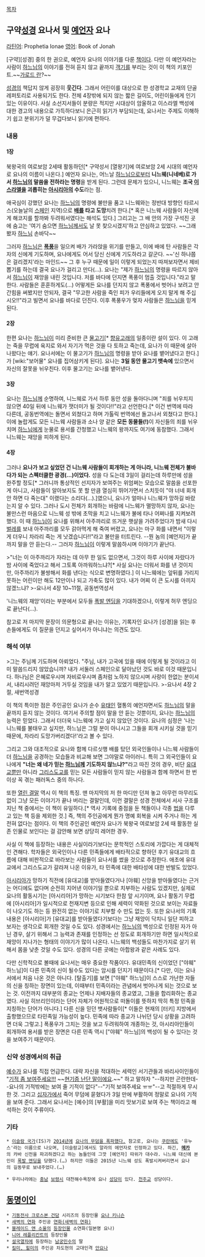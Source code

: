 [[목차]]
== 구약[[성경]] 요나서 및 [[예언자]] 요나 ==
[[라틴어]]: Prophetia Ionae
[[영어]]: Book of Jonah

[구약][성경] 중의 한 권으로, 예언자 요나의 이야기를 다룬 [[책]]이다. 다만 이 예언자라는 사람이 [[야훼|하느님]]의 이야기를 전혀 듣지 않고 끝까지 [[객기]]를 부리는 것이 이 책의 키포인트.~~[[가로드 란]]?~~

[[성경]]의 책답지 않게 굉장히 '''웃긴다'''. 그래서 어린이를 대상으로 한 성경학교 교재의 단골 레퍼토리로 사용되기도 한다. 전체 4장밖에 되지 않는 짧은 길이도, 어린이들에게 인기있는 이유이다. 사실 소선지서들이 분량은 적지만 시대상이 암울하고 이스라엘 백성에 대한 경고의 내용으로 가득하다보니 은근히 읽기가 부담되는데, 요나서는 주제도 이해하기 쉽고 분위기가 덜 무겁다보니 읽기에 편하다.
=== 내용 ===
==== 1장 ====
북왕국의 여로보암 2세때 활동하던[* 구약성서 [열왕기]에 여로보암 2세 시대의 예언자로 요나의 이름이 나온다.] 예언자 요나는, 어느날 [[야훼|하느님]]으로부터 '''니느웨(니네베)로 가서 [[야훼|하느님]]의 말씀을 전하라는 명령'''을 받게 된다. 그런데 문제가 있으니, 니느웨는 '''조국 [[이스라엘]]을 괴롭히는 [[아시리아]]의 수도'''라는 점.

애국심이 강했던 요나는 [[야훼|하느님]]의 명령에 불만을 품고 니느웨와는 정반대 방향인 타르시스(오늘날의 [[스페인]] 지역)으로 '''[[배]]를 타고 도망'''치려 한다.[* 혹은 니느웨 사람들이 자신에게 해코지를 할까봐 두려워서였다는 해석도 있다.] 그리고는 그 배 안의 가장 구석진 곳에 숨고는 '여기 숨으면 [[야훼|하느님]]께서도 날 못 찾으시겠지'하고 안심하고 있었다. ~~그래봤자 [[야훼|하느님]] 손바닥~~

그러자 [[야훼|하느님]]은 '''[[폭풍]]'''을 일으켜 배가 가라앉을 위기를 만들고, 이에 배에 탄 사람들은 각자의 신에게 기도하며, 요나에게도 어서 당신 신에게 기도하라고 갈군다. ~~'신 하나쯤은 걸리겠지'라는 마인드~~ 그 후 누구 때문에 일이 이렇게 되었는지 따져보자면서 제비뽑기를 하는데 결국 요나가 걸리고 만다(…). 요나는 "제가 [[야훼|하느님]]의 명령을 따르지 않아서 [[야훼|하느님]]이 재앙을 내린 것입니다. 저를 바다에 던지면 폭풍이 멈출 것입니다."라고 말한다. 사람들은 훈훈하게도(...) 어떻게든 요나를 던지지 않고 폭풍에서 벗어나 보려고 안간힘을 써봤지만 안되자, 결국 "무고한 사람을 죽인 피가 우리들에게 오지 말게 해 주십시오!!"라고 빌면서 요나를 바다로 던진다. 이후 폭풍우가 멎자 사람들은 [[야훼|하느님]]을 믿게 된다.

==== 2장 ====
한편 요나는 [[야훼|하느님]]이 미리 준비한 큰 [[물고기]][* [[향유고래]]의 일종이란 설이 있다. 이 고래는 죽을 무렵에 육지로 와서 자기가 먹은 것을 다 토하고 죽는데, 요나가 이 때문에 살아나왔다는 얘기. 요나서에는 이 물고기가 [[야훼|하느님]]의 명령을 받아 요나를 뱉어냈다고 한다.]가 [wiki:"보어물" 요나를 집어삼키게 된다]. 요나는 '''3일 동안 물고기 뱃속에''' 있으면서 자신의 잘못을 뉘우친다. 이후 물고기는 요나를 뱉어낸다.

==== 3장 ====
요나는 [[야훼|하느님]]께 순명하여, 니느웨로 가서 하루 동안 성을 돌아다니며 "죄를 뉘우치지 않으면 40일 뒤에 니느웨가 잿더미가 될 것이다!!"라고 선언한다.[* 이건 번역에 따라 다른데, 공동번역에는 돌면서 외쳤다고 하며 가톨릭 번역에선 돌고나서 외쳤다고 한다.] 이에 놀랍게도 모든 니느웨 사람들과 소나 양 같은 '''모든 동물들(!)'''이 자신들의 죄를 뉘우치며 [[야훼|하느님]]에게 눈물로 용서를 간청했고 니느웨의 왕까지도 여기에 동참했다. 그래서 니느웨는 재앙을 피하게 된다.

==== 4장 ====
그러나 '''요나가 보고 싶었던 건 니느웨 사람들이 회개하는 게 아니라, 니느웨 전체가 불바다가 되는 스펙터클한 광경(…)이었다.''' 성을 다 도는데 3일이 걸리는데 하루만에 성을 완주할 정도[* 그러니까 통상적인 선지자가 보여주는 위엄쩌는 모습으로 말씀을 선포한 게 아니고, 사람들이 알아보지도 못 할 만큼 열심히 뛰어가면서 스치듯이 "야 너네 회개 안 하면 다 죽는대" 이랬다는 소리다(…).]였으니, 요나가 얼마나 니느웨가 망하길 바랐는지 알 수 있다. 그러나 도시 전체가 회개하는 바람에 니느웨가 멸망하지 않자, 요나는 불만스런 마음으로 니느웨 성 밖에 초막을 치고 니느웨가 불에 타나 어쩌나를 지켜보려 했다. 이 때 [[야훼|하느님]]이 요나를 위해서 아주까리로 뜨거운 햇살을 가려주었다가 밤새 다시 [[벌레]]를 보내 아주까리를 모두 갉아먹게 해 죽여 버렸고, 요나는 마구 화를 내면서 "이렇게 더우니 차라리 죽는 게 낫겠습니다!!"라고 불만을 터트린다. --뭔 놈의 [예언자]가 끝까지 말을 안 듣는다.-- 그러자 [[야훼|하느님]]이 이렇게 말씀하시며 이야기가 끝난다.

>"너는 이 아주까리가 자라는 데 아무 한 일도 없으면서, 그것이 하루 사이에 자랐다가 밤 사이에 죽었다고 해서 그토록 아까워하느냐?[* 사실 요나는 더워서 화를 낸 것이지만, 아주까리가 불쌍해서 화를 낸다는 식으로 변명하였다.] 이 니느웨에는 앞뒤를 가리지 못하는 어린이만 해도 12만이나 되고 가축도 많이 있다. 내가 어찌 이 큰 도시를 아끼지 않겠느냐?
>-요나서 4장 10~11절, 공동번역성서

'니느웨의 재앙'이라는 부분에서 모두들 [[폭발 엔딩]]을 기대하겠으나, 이렇게 허무 엔딩으로 끝난다(...).

참고로 저 마지막 문장이 의문형으로 끝나는 이유는, 기록자인 요나가 [성경]을 읽는 후손들에게도 이 질문을 던지고 싶어서가 아니냐는 의견도 있다.
=== 해석 여부 ===
>그는 주님께 기도하며 아뢰었다. "주님, 내가 고국에 있을 때에 이렇게 될 것이라고 이미 말씀드리지 않았습니까? 내가 서둘러 스페인으로 달아났던 것도 바로 이것 때문입니다. 하나님은 은혜로우시며 자비로우시며 좀처럼 노하지 않으시며 사랑이 한없는 분이셔서, 내리시려던 재앙마저 거두실 것임을 내가 알고 있었기 때문입니다.
>-요나서 4장 2절, 새번역성경

이 책의 특이한 점은 주인공인 요나가 순수 [[유태인]] 혈통의 예언자면서도 [[야훼|하느님]]의 말을 끝까지 듣지 않는 것이다. 여기서 주의할 점이 말을 안 듣는 것뿐이지, 요나는 [[야훼|하느님]]의 능력은 믿었다. 그래서 더더욱 니느웨에 가고 싶지 않았던 것이다. 요나의 심정은 '나는 니느웨를 불태우고 싶지만, 하느님은 그럴 분이 아니시고 그들을 회개 시키실 것을 믿기 때문에, 차라리 도망가버리겠다!'라고 볼 수 있다.

그리고 그와 대조적으로 요나와 함께 다르싯행 배를 탔던 외국인들이나 니느웨 사람들이 더 [[야훼|하느님]]을 공경하는 모습들과 비교해 보면 그야말로 아이러니. 특히 그 외국인들이 요나에게 '''"너는 왜 네가 믿는 [[야훼|하느님]]께 기도하지 않느냐?"'''라고 따진 것의 경우, 비단 [[유대교]]뿐만 아니라 [[그리스도교]]를 믿는 모든 사람들이 믿지 않는 사람들과 함께 하면서 한 번 이상 꼭 겪는 패러독스 중의 하나다.

또한 [[열린 결말]] 역시 이 책의 특징. 맨 마지막의 저 한 마디만 던져 놓고 아무런 마무리도 없이 그냥 모든 이야기가 끝나 버리는 결말인데, 이런 결말은 성경 전체에서 서사 구조를 지닌 책 중에서는 이 책이 유일하다.[* 역사 기록에 중점을 둔 책들이나 각종 [[법]]을 다루고 있는 책 등을 제외한 것.] 즉, 책의 주인공에게 뭔가 명예 회복을 시켜 주거나 하는 게 전혀 없다는 점이다. 이 책의 주인공인 예언자 요나가 북왕국 여로보암 2세 때 활동한 실존 인물로 보인다는 걸 감안해 보면 상당히 레어한 경우.

사실 이 책에 등장하는 내용은 사실이라기보다는 문학적인 스토리에 가깝다는 게 대체적인 견해다. 학자들은 외국인이나 다른 민족들에게 배타적으로 향하던 후기 유대교의 흐름에 대해 비판적으로 바라보는 사람들이 요나서를 썼을 것으로 추정한다. 애초에 유대교에서 그리스도교가 갈라져 나온 이유가, 타 민족에 대한 배타성에 대한 반발도 있었다. 

[[아시리아]]가 망하기 직전에 [유대교]를 받아들였다거나 [야훼] 신앙을 받아들였다는 근거는 어디에도 없다며 순전히 지어낸 이야기일 뿐으로 치부하는 사람도 있겠지만, 실제로 요나의 활동시기는 [아시리아]가 망하는 시기보다 한참 앞 시기이며, 요나 활동기 무렵에 [아시리아]가 일시적으로 천재지변 등으로 인해 세력이 약화된 것으로 보이는 자료들이 나오기도 하는 등 완전히 없는 이야기로 치부할 수 만도 없는 듯. 또한 요나서의 기록내용은 [아시리아]가 [유대교]를 받아들였다기보다는 그냥 재앙이 닥치니 일단 피하고 보자는 생각으로 회개한 것일 수도 있다. 성경에서는 [[야훼|하느님]]의 백성으로 인정된 자가 아닌 경우, 살기 위해서 그 능력과 존재를 인정하는 선 정도로 회개하기만 하면 일시적으로 재앙이 지나가는 형태의 이야기가 많이 나온다. 니느웨의 백성들도 마찬가지로 살기 위해서 몸을 낮춘 것일 수도 있다. 성경의 다른 곳에는 아합왕과 같은 사례도 있다.

다만 신학적으로 볼때에 요나서는 매우 중요한 작품이다. 유대민족의 신이었던 ["야훼" 하느님]이 다른 민족의 신이 될수도 있다는 암시를 던지기 때문이다.[* 다만, 이는 요나서에서 처음 나온 것은 아니다. [탈출기]를 보면 ["야훼" 하느님]이 스스로 가난한 자들의 신을 칭하는 장면이 있는데, 이때부터 민족이라는 관념에서 벗어나게 되는 것으로 보는 것. 이전까지 대부분의 종교는 언제나 지배자들의 종교였고, 그들을 합리화하는 종교였다. 사실 히브리인이라는 단어 자체가 어원적으로 떠돌이를 뜻하지 딱히 특정 민족을 지칭하는 단어가 아니다.] 다른 신을 믿던 뱃사람들이[* 이들은 현재의 [터키] 지방에서 출항했으므로 타민족일 가능성이 높다. 민족에 따라 종교가 나뉘던 당시 상황을 고려하면 더욱 그렇고.] 폭풍우가 그치는 것을 보고 두려워하여 개종하는 것, 아시리아인들이 회개하여 용서를 받은 장면은 다른 민족 역시 ["야훼" 하느님]의 백성이 될 수 있다는 것을 보여주기 때문이다.

=== 신약 성경에서의 취급 ===
[[예수]]가 요나를 직접 언급한다. 대략 자신을 적대하는 세력인 서기관들과 바리사이인들이 "[[가슴 만지게 해주세요|기적 좀 보여주세요!!!]] ~~[[현기증 난단 말이에요]].~~" 하고 말하자 "--하지만 곤란한데--요나의 기적밖에는 보여 줄 기적이 없다"--"기적 보여주세요 ㅠㅠ"--고 적절하게 무시한 것. 그리고 [[십자가]]에서 죽어 무덤에 묻혔다가 3일 만에 부활하여 정말로 요나의 기적을 보여 준다. 그래서 요나서는 [예수]의 [부활]을 미리 맛보기로 보여 주는 책이라고 해석하는 것이 주류이다.

=== 기타 ===
 * [[이슬람 국가]](IS)가 [[2014년]]에 [http://news.naver.com/main/ranking/read.nhn?mid=etc&sid1=111&date=20140725&rankingSectionId=104&rankingType=popular_day&rankingSeq=1&oid=014&aid=0003212745 요나의 무덤을 폭파했다.] 참고로, 요나는 [[쿠란]]에도 '유누스'라는 이름으로 나오며, [이슬람교]에서도 알라의 에언자로 인정하고 있다. 하긴, '''[[메카]]'''의 카바 신전을 파괴하겠다고 하는 놈들인데 그깟 [예언자] 따위가 대수랴. 니느웨 대신에 본인이 [[폭발 엔딩]]을 당했다.(…) 하지만 이들은 2015년 니느웨 성도 폭발시켜버리면서 요나의 길동무로 보내주었다.(…)

 * 우리나라에는 [[충남]] [[보령]]시 대천해수욕장에 요나 [[성당]]이 있다. [[천주교]] 성당이다.

== [[동명이인]] ==
 * [[기동전사 크로스본 건담]] 시리즈의 등장인물 [[요나 키니슨]]
 * [[새벽의 연화]] 주인공 [[연화(새벽의 연화)]]
 * [[블레이드 앤 소울]]의 [[블레이드 앤 소울/등장인물|등장인물]] 소연화(일본명 요나)
 * [[니어 레플리칸트]]의 등장인물
 * [[설국열차(영화)|설국열차]]에 등장하는 [[남궁민수]]의 딸
 * [[킬미, 힐미]]의 주인공 차도현의 교대인격 [[차도현#s-3.4|안요나]]
